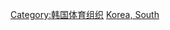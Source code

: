 {{Commonscat|National sports teams of South Korea}}
[[Category:韩国体育组织|Category:韩国体育组织]]
[[Category:各國國家體育隊|Korea, South]]